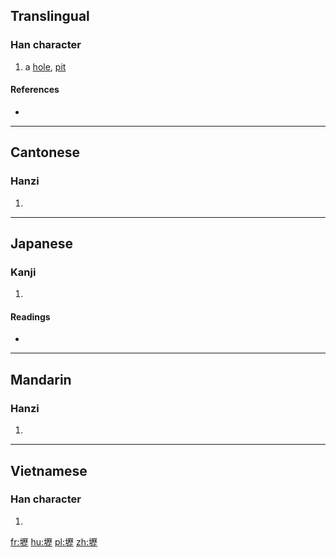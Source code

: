 {{also|坜}}
==Translingual==

===Han character===
{{Han char|rn=32|rad=土|as=16|sn=19|four=41111|canj=GMHM|ids=⿰土歷}}

# a [[hole]], [[pit]]

====References====
* {{Han ref|kx=0242.130|dkj=05599|dj=0482.070|hdz=10499.080|uh=58E2|ud=22754|bh=C363|bd=50019}}

----

==Cantonese==

===Hanzi===
{{yue-hanzi|jyut=[[lek6]], [[lik6]]|y=lek6, lik6|sim=坜}}

# {{defn|lang=yue|sort=土16}}

----

==Japanese==

===Kanji===
{{ja-kanji|grade=|rs=土16}}

# {{defn|lang=ja|sort=土16}}

====Readings====
* {{ja-readings|on=[[れき]] (reki), [[りゃく]] (ryaku)|kun=[[あな]] (ana)}}

----

==Mandarin==

===Hanzi===
{{cmn-hanzi|sim=坜|pin=[[lì]] ([[li4]])|wg=li<sup>4</sup>}}

# {{defn|lang=cmn|sort=土16}}

----

==Vietnamese==

===Han character===
{{vi-hantu|[[gạch]]|rs=土16}}

# {{defn|lang=vi|sort=土16}}

[[fr:壢]]
[[hu:壢]]
[[pl:壢]]
[[zh:壢]]